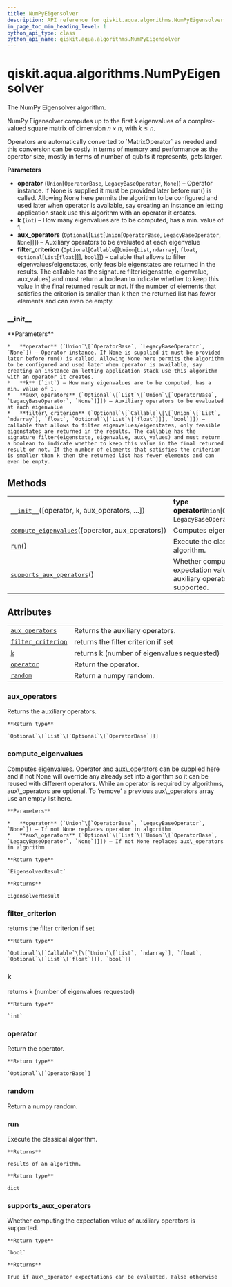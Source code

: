 ```yaml
---
title: NumPyEigensolver
description: API reference for qiskit.aqua.algorithms.NumPyEigensolver
in_page_toc_min_heading_level: 1
python_api_type: class
python_api_name: qiskit.aqua.algorithms.NumPyEigensolver
---
```


<span id="qiskit-aqua-algorithms-numpyeigensolver" />

# qiskit.aqua.algorithms.NumPyEigensolver

<Class id="qiskit.aqua.algorithms.NumPyEigensolver" isDedicatedPage={true} github="https://github.com/qiskit-community/qiskit-aqua/tree/stable/0.8/qiskit/aqua/algorithms/eigen_solvers/numpy_eigen_solver.py" signature="NumPyEigensolver(operator=None, k=1, aux_operators=None, filter_criterion=None)" modifiers="class">
  The NumPy Eigensolver algorithm.

  NumPy Eigensolver computes up to the first $k$ eigenvalues of a complex-valued square matrix of dimension $n \times n$, with $k \leq n$.

  <Admonition title="Note" type="note">
    Operators are automatically converted to `MatrixOperator` as needed and this conversion can be costly in terms of memory and performance as the operator size, mostly in terms of number of qubits it represents, gets larger.
  </Admonition>

  **Parameters**

  *   **operator** (`Union`\[`OperatorBase`, `LegacyBaseOperator`, `None`]) – Operator instance. If None is supplied it must be provided later before run() is called. Allowing None here permits the algorithm to be configured and used later when operator is available, say creating an instance an letting application stack use this algorithm with an operator it creates.
  *   **k** (`int`) – How many eigenvalues are to be computed, has a min. value of 1.
  *   **aux\_operators** (`Optional`\[`List`\[`Union`\[`OperatorBase`, `LegacyBaseOperator`, `None`]]]) – Auxiliary operators to be evaluated at each eigenvalue
  *   **filter\_criterion** (`Optional`\[`Callable`\[\[`Union`\[`List`, `ndarray`], `float`, `Optional`\[`List`\[`float`]]], `bool`]]) – callable that allows to filter eigenvalues/eigenstates, only feasible eigenstates are returned in the results. The callable has the signature filter(eigenstate, eigenvalue, aux\_values) and must return a boolean to indicate whether to keep this value in the final returned result or not. If the number of elements that satisfies the criterion is smaller than k then the returned list has fewer elements and can even be empty.

  ### \_\_init\_\_

  <Function id="qiskit.aqua.algorithms.NumPyEigensolver.__init__" signature="__init__(operator=None, k=1, aux_operators=None, filter_criterion=None)">
    **Parameters**

    *   **operator** (`Union`\[`OperatorBase`, `LegacyBaseOperator`, `None`]) – Operator instance. If None is supplied it must be provided later before run() is called. Allowing None here permits the algorithm to be configured and used later when operator is available, say creating an instance an letting application stack use this algorithm with an operator it creates.
    *   **k** (`int`) – How many eigenvalues are to be computed, has a min. value of 1.
    *   **aux\_operators** (`Optional`\[`List`\[`Union`\[`OperatorBase`, `LegacyBaseOperator`, `None`]]]) – Auxiliary operators to be evaluated at each eigenvalue
    *   **filter\_criterion** (`Optional`\[`Callable`\[\[`Union`\[`List`, `ndarray`], `float`, `Optional`\[`List`\[`float`]]], `bool`]]) – callable that allows to filter eigenvalues/eigenstates, only feasible eigenstates are returned in the results. The callable has the signature filter(eigenstate, eigenvalue, aux\_values) and must return a boolean to indicate whether to keep this value in the final returned result or not. If the number of elements that satisfies the criterion is smaller than k then the returned list has fewer elements and can even be empty.
  </Function>

  ## Methods

  |                                                                                                                                                                                  |                                                                              |
  | -------------------------------------------------------------------------------------------------------------------------------------------------------------------------------- | ---------------------------------------------------------------------------- |
  | [`__init__`](#qiskit.aqua.algorithms.NumPyEigensolver.__init__ "qiskit.aqua.algorithms.NumPyEigensolver.__init__")(\[operator, k, aux\_operators, …])                            | **type operator**`Union`\[`OperatorBase`, `LegacyBaseOperator`, `None`]      |
  | [`compute_eigenvalues`](#qiskit.aqua.algorithms.NumPyEigensolver.compute_eigenvalues "qiskit.aqua.algorithms.NumPyEigensolver.compute_eigenvalues")(\[operator, aux\_operators]) | Computes eigenvalues.                                                        |
  | [`run`](#qiskit.aqua.algorithms.NumPyEigensolver.run "qiskit.aqua.algorithms.NumPyEigensolver.run")()                                                                            | Execute the classical algorithm.                                             |
  | [`supports_aux_operators`](#qiskit.aqua.algorithms.NumPyEigensolver.supports_aux_operators "qiskit.aqua.algorithms.NumPyEigensolver.supports_aux_operators")()                   | Whether computing the expectation value of auxiliary operators is supported. |

  ## Attributes

  |                                                                                                                                            |                                             |
  | ------------------------------------------------------------------------------------------------------------------------------------------ | ------------------------------------------- |
  | [`aux_operators`](#qiskit.aqua.algorithms.NumPyEigensolver.aux_operators "qiskit.aqua.algorithms.NumPyEigensolver.aux_operators")          | Returns the auxiliary operators.            |
  | [`filter_criterion`](#qiskit.aqua.algorithms.NumPyEigensolver.filter_criterion "qiskit.aqua.algorithms.NumPyEigensolver.filter_criterion") | returns the filter criterion if set         |
  | [`k`](#qiskit.aqua.algorithms.NumPyEigensolver.k "qiskit.aqua.algorithms.NumPyEigensolver.k")                                              | returns k (number of eigenvalues requested) |
  | [`operator`](#qiskit.aqua.algorithms.NumPyEigensolver.operator "qiskit.aqua.algorithms.NumPyEigensolver.operator")                         | Return the operator.                        |
  | [`random`](#qiskit.aqua.algorithms.NumPyEigensolver.random "qiskit.aqua.algorithms.NumPyEigensolver.random")                               | Return a numpy random.                      |

  ### aux\_operators

  <Attribute id="qiskit.aqua.algorithms.NumPyEigensolver.aux_operators">
    Returns the auxiliary operators.

    **Return type**

    `Optional`\[`List`\[`Optional`\[`OperatorBase`]]]
  </Attribute>

  ### compute\_eigenvalues

  <Function id="qiskit.aqua.algorithms.NumPyEigensolver.compute_eigenvalues" signature="compute_eigenvalues(operator=None, aux_operators=None)">
    Computes eigenvalues. Operator and aux\_operators can be supplied here and if not None will override any already set into algorithm so it can be reused with different operators. While an operator is required by algorithms, aux\_operators are optional. To ‘remove’ a previous aux\_operators array use an empty list here.

    **Parameters**

    *   **operator** (`Union`\[`OperatorBase`, `LegacyBaseOperator`, `None`]) – If not None replaces operator in algorithm
    *   **aux\_operators** (`Optional`\[`List`\[`Union`\[`OperatorBase`, `LegacyBaseOperator`, `None`]]]) – If not None replaces aux\_operators in algorithm

    **Return type**

    `EigensolverResult`

    **Returns**

    EigensolverResult
  </Function>

  ### filter\_criterion

  <Attribute id="qiskit.aqua.algorithms.NumPyEigensolver.filter_criterion">
    returns the filter criterion if set

    **Return type**

    `Optional`\[`Callable`\[\[`Union`\[`List`, `ndarray`], `float`, `Optional`\[`List`\[`float`]]], `bool`]]
  </Attribute>

  ### k

  <Attribute id="qiskit.aqua.algorithms.NumPyEigensolver.k">
    returns k (number of eigenvalues requested)

    **Return type**

    `int`
  </Attribute>

  ### operator

  <Attribute id="qiskit.aqua.algorithms.NumPyEigensolver.operator">
    Return the operator.

    **Return type**

    `Optional`\[`OperatorBase`]
  </Attribute>

  ### random

  <Attribute id="qiskit.aqua.algorithms.NumPyEigensolver.random">
    Return a numpy random.
  </Attribute>

  ### run

  <Function id="qiskit.aqua.algorithms.NumPyEigensolver.run" signature="run()">
    Execute the classical algorithm.

    **Returns**

    results of an algorithm.

    **Return type**

    dict
  </Function>

  ### supports\_aux\_operators

  <Function id="qiskit.aqua.algorithms.NumPyEigensolver.supports_aux_operators" signature="supports_aux_operators()" modifiers="classmethod">
    Whether computing the expectation value of auxiliary operators is supported.

    **Return type**

    `bool`

    **Returns**

    True if aux\_operator expectations can be evaluated, False otherwise
  </Function>
</Class>

